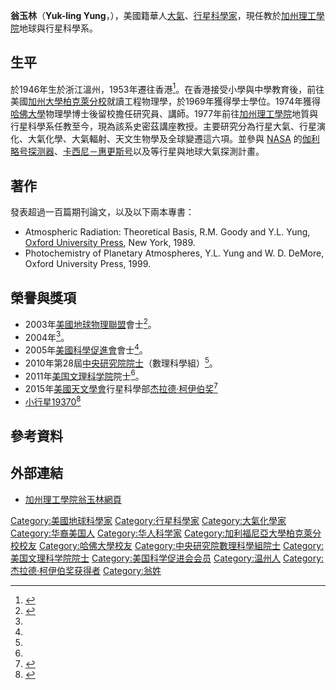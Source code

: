 {{refimprove|time=2015-09-09T11:51:40+00:00}}

{{Infobox scientist
| name              = 翁玉林
| image             = 
| image_size        = 
| alt               = 
| caption           = 
| birth_date        = 1946年
| birth_place       = [[中華民國|中華民國]][[浙江|浙江]][[溫州|溫州]]
| death_date        = 
| death_place       =
| residence         =
| citizenship       = [[美國|美國]]
| nationality       = [[美國|美國]]
| fields            = [[大氣科學|大氣科學]]
| workplaces        = [[加州理工學院|加州理工學院]]
| alma_mater        = [[加州大學柏克萊分校|加州大學柏克萊分校]]<br>[[哈佛大學|哈佛大學]]
| doctoral_advisor  = 
| academic_advisors =
| doctoral_students =
| notable_students  =
| known_for         = 行星大氣<br>行星演化
| author_abbrev_bot = 
| author_abbrev_zoo =
| influences        =
| influenced        =
| awards            = [[杰拉德·柯伊伯奖|杰拉德·柯伊伯奖]]
| signature         = <!--(filename only)-->
| signature_alt     =
| footnotes         =
}}
'''翁玉林'''（'''Yuk-ling Yung'''，{{bd|1946年||||}}），美國籍華人[[大氣|大氣]]、[[行星|行星]][[科學家|科學家]]，現任教於[[加州理工學院|加州理工學院]]地球與行星科學系。

==生平==
於1946年生於浙江溫州，1953年遷往香港<ref>{{Cite web |url=http://yly-mac.gps.caltech.edu/Caltech/CUHK/CV_Biblio/yung-bio-chi.pdf |title=翁玉林簡歷 |access-date=2015-09-09 |archive-url=https://web.archive.org/web/20160304191632/http://yly-mac.gps.caltech.edu/Caltech/CUHK/CV_Biblio/yung-bio-chi.pdf |archive-date=2016-03-04 |dead-url=yes }}</ref>。在香港接受小學與中學教育後，前往美國[[加州大學柏克萊分校|加州大學柏克萊分校]]就讀工程物理學，於1969年獲得學士學位。1974年獲得[[哈佛大學|哈佛大學]]物理學博士後留校擔任研究員、講師。1977年前往[[加州理工學院|加州理工學院]]地質與行星科學系任教至今，現為該系史密茲講座教授。主要研究分為行星大氣、行星演化、大氣化學、大氣輻射、天文生物學及全球變遷這六項。並參與 [[NASA|NASA]] 的[[伽利略号探测器|伽利略号探测器]]、[[卡西尼－惠更斯号|卡西尼－惠更斯号]]以及{{link-en|地球觀測系統|Earth Observing System}}等行星與地球大氣探測計畫。

==著作==
發表超過一百篇期刊論文，以及以下兩本專書：
* Atmospheric Radiation: Theoretical Basis, R.M. Goody and Y.L. Yung, [[牛津大學出版社|Oxford University Press]], New York, 1989.
* Photochemistry of Planetary Atmospheres, Y.L. Yung and W. D. DeMore, Oxford University Press, 1999.

==榮譽與獎項==
*2003年[[美國地球物理聯盟|美國地球物理聯盟]]會士<ref name="Sinica">{{Cite web |url=http://newsletter.sinica.edu.tw/news/read_news.php?nid=5828 |title=中央研究院介紹翁玉林 |access-date=2015-09-09 |archive-url=https://web.archive.org/web/20160304111450/http://newsletter.sinica.edu.tw/news/read_news.php?nid=5828 |archive-date=2016-03-04 |dead-url=yes }}</ref>。
*2004年{{link-en|美國國家航空暨太空總署優異科學成就獎章|NASA Exceptional Scientific Achievement Medal}}<ref name="Sinica" />。
*2005年[[美國科學促進會|美國科學促進會]]會士<ref name="Sinica" />。
*2010年第28屆[[中央研究院院士|中央研究院院士]]（數理科學組）<ref name="Sinica" />。
*2011年[[美国文理科学院|美国文理科学院]]院士<ref name="Sinica" />。
*2015年[[美國天文學會|美國天文學會]]行星科學部[[杰拉德·柯伊伯奖|杰拉德·柯伊伯奖]]<ref>{{Cite web |url=http://dps.aas.org/prizes/2015 |title=2015 Prize Recipients, Division for Planetary Sciences of the American Astronomical Scoiety |accessdate=2015-09-09 |archive-date=2015-09-06 |archive-url=https://web.archive.org/web/20150906200853/http://dps.aas.org/prizes/2015 |dead-url=no }}</ref>
*[[小行星19370|小行星19370]]<ref>{{Cite web |url=http://ssd.jpl.nasa.gov/sbdb.cgi?sstr=19370 |title=19370 Yukyung (1997 YY8) |access-date=2016-01-30 |archive-date=2021-07-31 |archive-url=https://web.archive.org/web/20210731134911/https://ssd.jpl.nasa.gov/sbdb.cgi?sstr=19370 |dead-url=no }}</ref>

==參考資料==
{{reflist}}

==外部連結==
*[https://web.archive.org/web/20150906055051/https://www.gps.caltech.edu/content/yuk-l-yung 加州理工學院翁玉林網頁]

{{杰拉德·柯伊伯奖获得者}}
{{中央研究院第二十八届院士}}
{{DEFAULTSORT:W}}
[[Category:美國地球科學家|Category:美國地球科學家]]
[[Category:行星科學家|Category:行星科學家]]
[[Category:大氣化學家|Category:大氣化學家]]
[[Category:华裔美国人|Category:华裔美国人]]
[[Category:华人科学家|Category:华人科学家]]
[[Category:加利福尼亞大學柏克萊分校校友|Category:加利福尼亞大學柏克萊分校校友]]
[[Category:哈佛大學校友|Category:哈佛大學校友]]
[[Category:中央研究院數理科學組院士|Category:中央研究院數理科學組院士]]
[[Category:美国文理科学院院士|Category:美国文理科学院院士]]
[[Category:美国科学促进会会员|Category:美国科学促进会会员]]
[[Category:温州人|Category:温州人]]
[[Category:杰拉德·柯伊伯奖获得者|Category:杰拉德·柯伊伯奖获得者]]
[[Category:翁姓|Category:翁姓]]